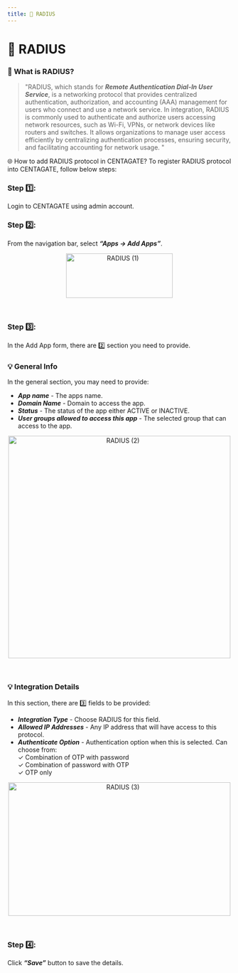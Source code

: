 ```yaml
---
title: 📶 RADIUS
---
```


# 📶 RADIUS

### 🤔 What is RADIUS?

> "RADIUS, which stands for ***Remote Authentication Dial-In User Service***, is a networking protocol that provides centralized authentication, authorization, and accounting (AAA) management for users who connect and use a network service. In integration, RADIUS is commonly used to authenticate and authorize users accessing network resources, such as Wi-Fi, VPNs, or network devices like routers and switches. It allows organizations to manage user access efficiently by centralizing authentication processes, ensuring security, and facilitating accounting for network usage. "

🌐 How to add RADIUS protocol in CENTAGATE?
To register RADIUS protocol into CENTAGATE, follow below steps:

### Step 1️⃣: 
Login to CENTAGATE using admin account.

### Step 2️⃣:
From the navigation bar, select ***“Apps → Add Apps”***.

&#x20;    
<p align="center">
  <img 
    src="https://raw.githubusercontent.com/signingclouddev/CentagateDocs/main/image/1.4 Developer Guide/1.4.2 Integration Guide/radius(1).png" 
    width="240" 
    height="100" 
    alt="RADIUS (1)"
  />
</p>

<br />

### Step 3️⃣: 
In the Add App form, there are 2️⃣ section you need to provide. 

### 💡 General Info
In the general section, you may need to provide:
- ***App name*** - The apps name.
- ***Domain Name*** - Domain to access the app.
- ***Status*** - The status of the app either ACTIVE or INACTIVE.
- ***User groups allowed to access this app*** - The selected group that can access to the app.

&#x20;    
<p align="center">
  <img 
    src="https://raw.githubusercontent.com/signingclouddev/CentagateDocs/main/image/1.4 Developer Guide/1.4.2 Integration Guide/radius(2).png" 
    width="500" 
    height="500" 
    alt="RADIUS (2)"
  />
</p>

<br />

### 💡 Integration Details

In this section, there are 3️⃣ fields to be provided:
- ***Integration Type*** - Choose RADIUS for this field.
- ***Allowed IP Addresses*** - Any IP address that will have access to this protocol.
- ***Authenticate Option*** - Authentication option when this is selected. Can choose from:<br>
✓ Combination of OTP with password<br>
✓ Combination of password with OTP<br>
✓ OTP only

&#x20;    
<p align="center">
  <img 
    src="https://raw.githubusercontent.com/signingclouddev/CentagateDocs/main/image/1.4 Developer Guide/1.4.2 Integration Guide/radius(3).png" 
    width="500" 
    height="300" 
    alt="RADIUS (3)"
  />
</p>

<br />

### Step 4️⃣:
Click ***“Save”*** button to save the details.
